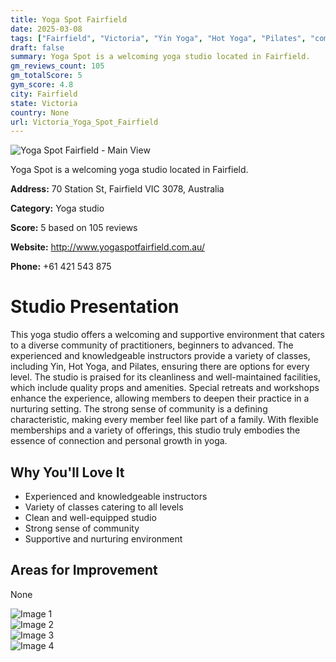 ```yaml
---
title: Yoga Spot Fairfield
date: 2025-03-08
tags: ["Fairfield", "Victoria", "Yin Yoga", "Hot Yoga", "Pilates", "community", "welcoming atmosphere", "Fairfield"]  
draft: false
summary: Yoga Spot is a welcoming yoga studio located in Fairfield.
gm_reviews_count: 105
gm_totalScore: 5
gym_score: 4.8
city: Fairfield
state: Victoria
country: None
url: Victoria_Yoga_Spot_Fairfield
---
```


<div className="aspect-[16/9] relative my-8">
  <img 
    src="https://lh5.googleusercontent.com/p/AF1QipOhE6noUsMhhA8FDQRpPv77vE-cXPHQyyO8i4Wl=w1920-h1080-k-no"
    alt="Yoga Spot Fairfield - Main View"
    className="object-cover absolute inset-0 w-full h-full rounded-lg"
  />
</div>

Yoga Spot is a welcoming yoga studio located in Fairfield.

**Address:** 70 Station St, Fairfield VIC 3078, Australia

**Category:** Yoga studio

**Score:** 5 based on 105 reviews

**Website:** http://www.yogaspotfairfield.com.au/

**Phone:** +61 421 543 875

# Studio Presentation

This yoga studio offers a welcoming and supportive environment that caters to a diverse community of practitioners, beginners to advanced. The experienced and knowledgeable instructors provide a variety of classes, including Yin, Hot Yoga, and Pilates, ensuring there are options for every level. The studio is praised for its cleanliness and well-maintained facilities, which include quality props and amenities. Special retreats and workshops enhance the experience, allowing members to deepen their practice in a nurturing setting. The strong sense of community is a defining characteristic, making every member feel like part of a family. With flexible memberships and a variety of offerings, this studio truly embodies the essence of connection and personal growth in yoga.

## Why You'll Love It

- Experienced and knowledgeable instructors
- Variety of classes catering to all levels
- Clean and well-equipped studio
- Strong sense of community
- Supportive and nurturing environment

## Areas for Improvement

None

<div className="grid grid-cols-1 xl:grid-cols-2 gap-4 my-8">
<div className="aspect-[4/3] relative"><img src="https://lh3.googleusercontent.com/p/AF1QipPJUxK79DBk2bZ9peuH31ufH8UM3eDfshijP03I=w1920-h1080-k-no" alt="Image 1" className="object-cover absolute inset-0 w-full h-full rounded-lg" /></div>
<div className="aspect-[4/3] relative"><img src="https://lh5.googleusercontent.com/p/AF1QipOYSUiSnKdBR3-MxUs27E-w7c6MjwdZy3Fip1R_=w1920-h1080-k-no" alt="Image 2" className="object-cover absolute inset-0 w-full h-full rounded-lg" /></div>
<div className="aspect-[4/3] relative"><img src="https://lh5.googleusercontent.com/p/AF1QipObwX1oPzo0Wed0ukfOuG5Vk8qKdhlENMChq2Vk=w1920-h1080-k-no" alt="Image 3" className="object-cover absolute inset-0 w-full h-full rounded-lg" /></div>
<div className="aspect-[4/3] relative"><img src="https://lh5.googleusercontent.com/p/AF1QipOT4JoWSDsl-bKvgjzaumM63f0eZXEbXF-RhKq-=w1920-h1080-k-no" alt="Image 4" className="object-cover absolute inset-0 w-full h-full rounded-lg" /></div>
</div>